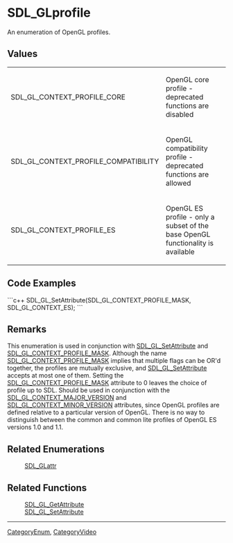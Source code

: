 <!-- pragma section-numbers off -->
<!-- pragma camelcase off -->

= SDL_GLprofile =
An enumeration of OpenGL profiles.



== Values ==
{|
|SDL_GL_CONTEXT_PROFILE_CORE
|OpenGL core profile - deprecated functions are disabled
|-
|SDL_GL_CONTEXT_PROFILE_COMPATIBILITY
|OpenGL compatibility profile - deprecated functions are allowed
|-
|SDL_GL_CONTEXT_PROFILE_ES
|OpenGL ES profile - only a subset of the base OpenGL functionality is available
|}

== Code Examples ==
```c++
SDL_GL_SetAttribute(SDL_GL_CONTEXT_PROFILE_MASK, SDL_GL_CONTEXT_ES);
```


== Remarks ==
This enumeration is used in conjunction with [[SDL_GL_SetAttribute]] and [[SDL_GLattr|SDL_GL_CONTEXT_PROFILE_MASK]].  Although the name [[SDL_GLattr|SDL_GL_CONTEXT_PROFILE_MASK]] implies that multiple flags can be OR'd together, the profiles are mutually exclusive, and [[SDL_GL_SetAttribute]] accepts at most one of them.  Setting the [[SDL_GLattr|SDL_GL_CONTEXT_PROFILE_MASK]] attribute to 0 leaves the choice of profile up to SDL.  Should be used in conjunction with the [[SDL_GLattr|SDL_GL_CONTEXT_MAJOR_VERSION]] and [[SDL_GLattr|SDL_GL_CONTEXT_MINOR_VERSION]] attributes, since OpenGL profiles are defined relative to a particular version of OpenGL.  There is no way to distinguish between the common and common lite profiles of OpenGL ES versions 1.0 and 1.1.


== Related Enumerations ==
:[[SDL_GLattr]] 

== Related Functions ==
:[[SDL_GL_GetAttribute]]
:[[SDL_GL_SetAttribute]]

----
[[CategoryEnum]], [[CategoryVideo]]
